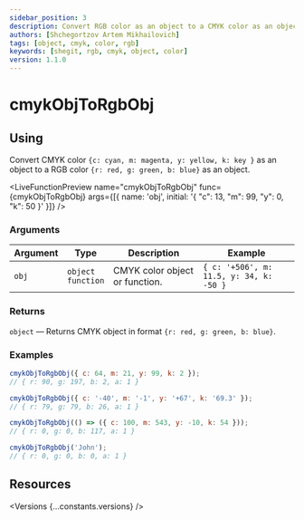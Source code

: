 ```yaml
---
sidebar_position: 3
description: Convert RGB color as an object to a CMYK color as an object
authors: [Shchegortzov Artem Mikhailovich]
tags: [object, cmyk, color, rgb]
keywords: [shegit, rgb, cmyk, object, color]
version: 1.1.0
---
```




# cmykObjToRgbObj

## Using

Convert CMYK color `{c: cyan, m: magenta, y: yellow, k: key }` as an object
to a RGB color `{r: red, g: green, b: blue}` as an object.

<LiveFunctionPreview
  name="cmykObjToRgbObj"
  func={cmykObjToRgbObj}
  args={[{ name: 'obj', initial: '{ "c": 13, "m": 99, "y": 0, "k": 50 }' }]}
/>

### Arguments

| Argument | Type                       | Description                    | Example                                 |
| -------- | -------------------------- | ------------------------------ | --------------------------------------- |
| `obj`    | `object` <br /> `function` | CMYK color object or function. | `{ c: '+506', m: 11.5, y: 34, k: -50 }` |

### Returns

`object` — Returns CMYK object in format `{r: red, g: green, b: blue}`.

### Examples

```js
cmykObjToRgbObj({ c: 64, m: 21, y: 99, k: 2 });
// { r: 90, g: 197, b: 2, a: 1 }

cmykObjToRgbObj({ c: '-40', m: '-1', y: '+67', k: '69.3' });
// { r: 79, g: 79, b: 26, a: 1 }

cmykObjToRgbObj(() => ({ c: 100, m: 543, y: -10, k: 54 }));
// { r: 0, g: 0, b: 117, a: 1 }

cmykObjToRgbObj('John');
// { r: 0, g: 0, b: 0, a: 1 }
```

## Resources

<Versions {...constants.versions} />

<div style={{ display: 'flex', gap: 20 }}>
  <GitHubResourceButton linkPath={constants.resourceLinkPath} />
</div>
